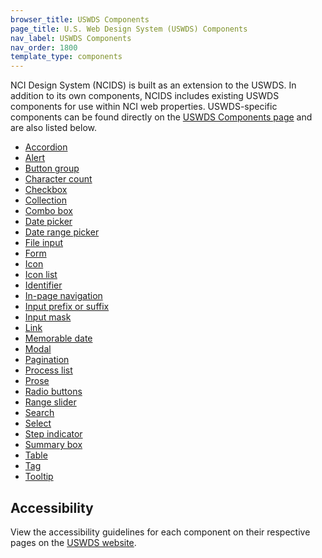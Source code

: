 ```yaml
---
browser_title: USWDS Components
page_title: U.S. Web Design System (USWDS) Components
nav_label: USWDS Components
nav_order: 1800
template_type: components
---
```


NCI Design System (NCIDS) is built as an extension to the USWDS. In addition to its own components, NCIDS includes existing USWDS components for use within NCI web properties. USWDS-specific components can be found directly on the [USWDS Components page](https://designsystem.digital.gov/components/overview/) and are also listed below.

- [Accordion](https://designsystem.digital.gov/components/accordion/)
- [Alert](https://designsystem.digital.gov/components/alert/)
- [Button group](https://designsystem.digital.gov/components/button-group/)
- [Character count](https://designsystem.digital.gov/components/character-count/)
- [Checkbox](https://designsystem.digital.gov/components/checkbox/)
- [Collection](https://designsystem.digital.gov/components/collection/)
- [Combo box](https://designsystem.digital.gov/components/combo-box/)
- [Date picker](https://designsystem.digital.gov/components/date-picker/)
- [Date range picker](https://designsystem.digital.gov/components/date-range-picker/)
- [File input](https://designsystem.digital.gov/components/file-input/)
- [Form](https://designsystem.digital.gov/components/form/)
- [Icon](https://designsystem.digital.gov/components/icon/)
- [Icon list](https://designsystem.digital.gov/components/icon-list/)
- [Identifier](https://designsystem.digital.gov/components/identifier/)
- [In-page navigation](https://designsystem.digital.gov/components/in-page-navigation/)
- [Input prefix or suffix](https://designsystem.digital.gov/components/input-prefix-suffix/)
- [Input mask](https://designsystem.digital.gov/components/input-mask/)
- [Link](https://designsystem.digital.gov/components/link/)
- [Memorable date](https://designsystem.digital.gov/components/memorable-date/)
- [Modal](https://designsystem.digital.gov/components/modal/)
- [Pagination](https://designsystem.digital.gov/components/pagination/)
- [Process list](https://designsystem.digital.gov/components/process-list/)
- [Prose](https://designsystem.digital.gov/components/prose/)
- [Radio buttons](https://designsystem.digital.gov/components/radio-buttons/)
- [Range slider](https://designsystem.digital.gov/components/range-slider/)
- [Search](https://designsystem.digital.gov/components/search/)
- [Select](https://designsystem.digital.gov/components/select/)
- [Step indicator](https://designsystem.digital.gov/components/step-indicator/)
- [Summary box](https://designsystem.digital.gov/components/summary-box/)
- [Table](https://designsystem.digital.gov/components/table/)
- [Tag](https://designsystem.digital.gov/components/tag/)
- [Tooltip](https://designsystem.digital.gov/components/tooltip/)

## Accessibility

View the accessibility guidelines for each component on their respective pages on the [USWDS website](https://designsystem.digital.gov/components/overview/).
